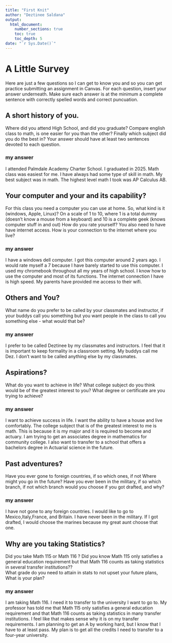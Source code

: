 ```yaml
---
title: "First Knit"
author: "Deztinee Saldana"
output: 
  html_document:
    number_sections: true
    toc: true
    toc_depth: 5
date: "`r Sys.Date()`"   
---
```


# A Little Survey

Here are just a few questions so I can get to know you and so you can get practice submitting an assignment in Canvas.  For each question, insert your answer underneath. Make sure each answer is at the minimum a complete sentence with correctly spelled words and correct puncuation. 

## A short history of you.  
Where did you attend High School, and did you graduate? Compare english class to math, is one easier for you than the other? Finally which subject did you do the best in? Your answer should have at least two sentences devoted to each question.  
  
### my answer     
I attended Palmdale Academy Charter School. I graduated in 2025. Math class was easiest for me. I have always had some type of skill in math. My best subject was in math. The highest level math I took was AP Calculus AB. 

     


## Your computer and your and its capability?  
 For this class  you need a computer you can use at home.  So, what kind is it (windows, Apple, Linux)?  On a scale of 1 to 10, where 1 is a total dummy (doesn't know a mouse from a keyboard) and 10 is a complete geek (knows computer stuff in and out) How do you rate yourself?  You also need to have have internet access. How is your connection to the internet where you live?

### my answer   
I have a windows dell computer. I got this computer around 2 years ago. I would rate myself a 7 because I have barely started to use this computer. I used my chromebook throughout all my years of high school. I know how to use the computer and most of its functions. The internet connection I have is high speed. My parents have provided me access to their wifi.    
   

## Others and You?   
What name do you prefer to be called by your classmates and instructor, if your buddys call you something but you want people in the class to call you something else - what would that be? 

### my answer     
I prefer to be called Deztinee by my classmates and instructors. I feel that it is important to keep formality in a classroom setting. My buddys call me Dez. I don't want to be called anything else by my classmates.    
   
 




## Aspirations?   
What do you want to achieve in life?  What college subject do you think would be of the greatest interest to you? What degree or certificate are you trying to achieve?

### my answer     
I want to achieve success in life. I want the ability to have a house and live comfortably. The college subject that is of the greatest interest to me is math. This is because it is my major and it is required to become and actuary. I am trying to get an associates degree in mathematics for community college. I also want to transfer to a school that offers a bachelors degree in Actuarial science in the future.

   
 




## Past adventures?  
Have you ever gone to foreign countries, if so which ones, if not Where might you go in the future?  Have you ever been in the military, if so which branch, if not which branch would you choose if you got drafted, and why?

### my answer     
I have not gone to any foreign countries. I would like to go to Mexico,Italy,France, and Britain. I have never been in the military. If I got drafted, I would choose the marines because my great aunt choose that one.
   
  




## Why are you taking Statistics?  
Did you take Math 115 or Math 116 ?  Did you know Math 115 only satisfies a general education requirement but that Math 116 counts as taking statistics in several transfer institutions??  
What grade do you need to attain in stats to not upset your future plans, What is your plan?  
 

### my answer     
I am taking Math 116. I need it to transfer to the university I want to go to. My professor has told me that Math 115 only satisfies a general education requirement and that Math 116 counts as taking statistics in many transfer institutions. I feel like that makes sense why it is on my transfer requirements. I am planning to get an A by working hard, but I know that I have to at least pass. My plan is to get all the credits I need to transfer to a four-year university. 
   
 






  




